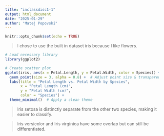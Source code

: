 ```yaml
---
title: "inclassdisc1-1"
output: html_document
date: "2025-01-29"
author: "Matej Popovski"
---
```


```r
knitr::opts_chunk$set(echo = TRUE)
```

> I chose to use the built in dataset iris because I like flowers. 

```r
# Load necessary library
library(ggplot2)

# Create scatter plot
ggplot(iris, aes(x = Petal.Length, y = Petal.Width, color = Species)) +
  geom_point(size = 3, alpha = 0.8) +  # Adjust point size & transparency
  labs(title = "Petal Length vs. Petal Width by Species",
       x = "Petal Length (cm)",
       y = "Petal Width (cm)",
       color = "Species") +
  theme_minimal()  # Apply a clean theme


```

> Iris setosa is distinctly separate from the other two species, making it easier to classify.

> Iris versicolor and Iris virginica have some overlap but can still be differentiated.

